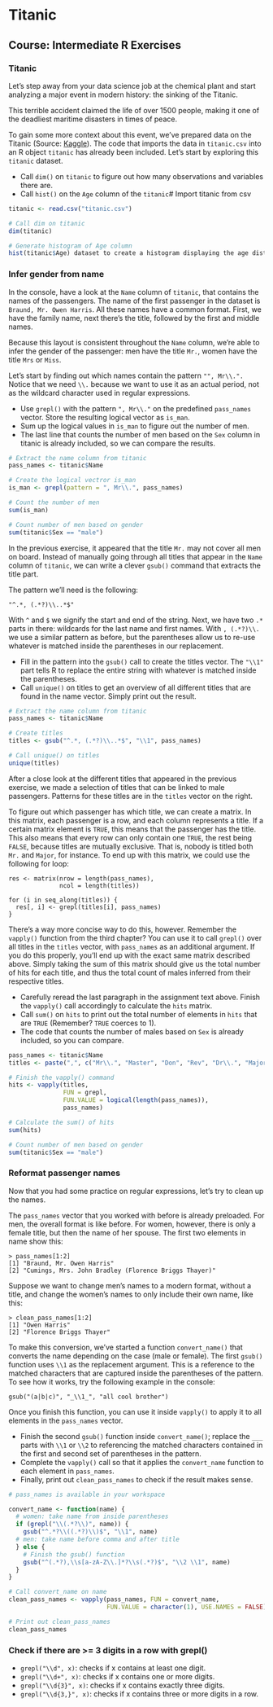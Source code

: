 # Titanic
## Course: Intermediate R Exercises


### Titanic
Let's step away from your data science job at the chemical plant and start analyzing a major event in modern history: the sinking of the Titanic.

This terrible accident claimed the life of over 1500 people, making it one of the deadliest maritime disasters in times of peace.

To gain some more context about this event, we've prepared data on the Titanic (Source: [Kaggle](https://www.kaggle.com/c/titanic/data)). The code that imports the data in `titanic.csv` into an R object `titanic` has already been included. Let's start by exploring this `titanic` dataset.

* Call `dim()` on `titanic` to figure out how many observations and variables there are.
* Call `hist()` on the `Age` column of the `titanic`# Import titanic from csv

```r
titanic <- read.csv("titanic.csv")

# Call dim on titanic
dim(titanic)

# Generate histogram of Age column
hist(titanic$Age) dataset to create a histogram displaying the age distribution of the passengers.
```

### Infer gender from name
In the console, have a look at the `Name` column of `titanic`, that contains the names of the passengers. The name of the first passenger in the dataset is `Braund, Mr. Owen Harris`. All these names have a common format. First, we have the family name, next there's the title, followed by the first and middle names.

Because this layout is consistent throughout the `Name` column, we're able to infer the gender of the passenger: men have the title `Mr.`, women have the title `Mrs` or `Miss`.

Let's start by finding out which names contain the pattern `"", Mr\\.".` Notice that we need `\\.` because we want to use it as an actual period, not as the wildcard character used in regular expressions.

* Use `grepl()` with the pattern `", Mr\\."` on the predefined `pass_names` vector. Store the resulting logical vector as `is_man`.
* Sum up the logical values in `is_man` to figure out the number of men.
* The last line that counts the number of men based on the `Sex` column in titanic is already included, so we can compare the results.
```r
# Extract the name column from titanic
pass_names <- titanic$Name

# Create the logical vectror is_man
is_man <- grepl(pattern = ", Mr\\.", pass_names)

# Count the number of men
sum(is_man)

# Count number of men based on gender
sum(titanic$Sex == "male")
```

In the previous exercise, it appeared that the title `Mr.` may not cover all men on board. Instead of manually going through all titles that appear in the `Name` column of `titanic`, we can write a clever `gsub()` command that extracts the title part.

The pattern we'll need is the following:
```
"^.*, (.*?)\\..*$"
```

With `^` and `$` we signify the start and end of the string. Next, we have two `.*` parts in there: wildcards for the last name and first names. With `, (.*?)\\.` we use a similar pattern as before, but the parentheses allow us to re-use whatever is matched inside the parentheses in our replacement.

* Fill in the pattern into the `gsub()` call to create the titles vector. The `"\\1"` part tells R to replace the entire string with whatever is matched inside the parentheses.
* Call `unique()` on titles to get an overview of all different titles that are found in the name vector. Simply print out the result.

```r
# Extract the name column from titanic
pass_names <- titanic$Name

# Create titles
titles <- gsub("^.*, (.*?)\\..*$", "\\1", pass_names)

# Call unique() on titles
unique(titles)
```

After a close look at the different titles that appeared in the previous exercise, we made a selection of titles that can be linked to male passengers. Patterns for these titles are in the `titles` vector on the right.

To figure out which passenger has which title, we can create a matrix. In this matrix, each passenger is a row, and each column represents a title. If a certain matrix element is `TRUE`, this means that the passenger has the title. This also means that every row can only contain one `TRUE`, the rest being `FALSE`, because titles are mutually exclusive. That is, nobody is titled both `Mr.` and `Major`, for instance. To end up with this matrix, we could use the following for loop:
```
res <- matrix(nrow = length(pass_names),
              ncol = length(titles))

for (i in seq_along(titles)) {
  res[, i] <- grepl(titles[i], pass_names)
}
```

There's a way more concise way to do this, however. Remember the `vapply()` function from the third chapter? You can use it to call `grepl()` over all titles in the `titles` vector, with `pass_names` as an additional argument. If you do this properly, you'll end up with the exact same matrix described above. Simply taking the sum of this matrix should give us the total number of hits for each title, and thus the total count of males inferred from their respective titles.

* Carefully reread the last paragraph in the assignment text above. Finish the `vapply()` call accordingly to calculate the `hits` matrix.
* Call `sum()` on `hits` to print out the total number of elements in `hits` that are `TRUE` (Remember? `TRUE` coerces to 1).
* The code that counts the number of males based on `Sex` is already included, so you can compare.

```r
pass_names <- titanic$Name
titles <- paste(",", c("Mr\\.", "Master", "Don", "Rev", "Dr\\.", "Major", "Sir", "Col", "Capt", "Jonkheer"))

# Finish the vapply() command
hits <- vapply(titles,
               FUN = grepl,
               FUN.VALUE = logical(length(pass_names)),
               pass_names)

# Calculate the sum() of hits
sum(hits)

# Count number of men based on gender
sum(titanic$Sex == "male")
```

### Reformat passenger names
Now that you had some practice on regular expressions, let's try to clean up the names.

The `pass_names` vector that you worked with before is already preloaded. For men, the overall format is like before. For women, however, there is only a female title, but then the name of her spouse. The first two elements in name show this:

```
> pass_names[1:2]
[1] "Braund, Mr. Owen Harris"
[2] "Cumings, Mrs. John Bradley (Florence Briggs Thayer)"
```

Suppose we want to change men's names to a modern format, without a title, and change the women's names to only include their own name, like this:

```
> clean_pass_names[1:2]
[1] "Owen Harris"
[2] "Florence Briggs Thayer"
```

To make this conversion, we've started a function `convert_name()` that converts the name depending on the case (male or female). The first `gsub()` function uses `\\1` as the replacement argument. This is a reference to the matched characters that are captured inside the parentheses of the pattern. To see how it works, try the following example in the console:

```
gsub("(a|b|c)", "_\\1_", "all cool brother")
```

Once you finish this function, you can use it inside `vapply()` to apply it to all elements in the `pass_names` vector.

* Finish the second `gsub()` function inside `convert_name()`; replace the `___` parts with `\\1` or `\\2` to referencing the matched characters contained in the first and second set of parentheses in the pattern.
* Complete the `vapply()` call so that it applies the `convert_name` function to each element in `pass_names`.
* Finally, print out `clean_pass_names` to check if the result makes sense.

```r
# pass_names is available in your workspace

convert_name <- function(name) {
  # women: take name from inside parentheses
  if (grepl("\\(.*?\\)", name)) {
    gsub("^.*?\\((.*?)\\)$", "\\1", name)
  # men: take name before comma and after title
  } else {
    # Finish the gsub() function
    gsub("^(.*?),\\s[a-zA-Z\\.]*?\\s(.*?)$", "\\2 \\1", name)
  }
}

# Call convert_name on name
clean_pass_names <- vapply(pass_names, FUN = convert_name,
                           FUN.VALUE = character(1), USE.NAMES = FALSE)

# Print out clean_pass_names
clean_pass_names
```

### Check if there are >= 3 digits in a row with grepl()

* `grepl("\\d", x)`: checks if x contains at least one digit.
* `grepl("\\d+", x)`:  checks if x contains one or more digits.
* `grepl("\\d{3}", x)`: checks if x contains exactly three digits.
* `grepl("\\d{3,}", x)`: checks if x contains three or more digits in a row.















